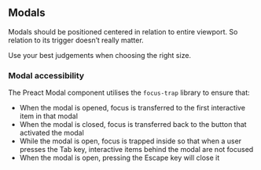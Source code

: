 ## Modals

Modals should be positioned centered in relation to entire viewport. So relation
to its trigger doesn’t really matter.

Use your best judgements when choosing the right size.

### Modal accessibility

The Preact Modal component utilises the `focus-trap` library to ensure that:

- When the modal is opened, focus is transferred to the first interactive item
  in that modal
- When the modal is closed, focus is transferred back to the button that
  activated the modal
- While the modal is open, focus is trapped inside so that when a user presses
  the Tab key, interactive items behind the modal are not focused
- When the modal is open, pressing the Escape key will close it
